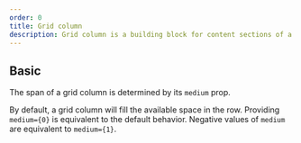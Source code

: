 ```yaml
---
order: 0
title: Grid column
description: Grid column is a building block for content sections of a page.
---
```



## Basic

The span of a grid column is determined by its `medium` prop.

By default, a grid column will fill the available space in the row. Providing `medium={0}` is equivalent to the default behavior. Negative values of `medium` are equivalent to `medium={1}`.

<Example Component={GridColumns} packageName="@atlaskit/page" />
